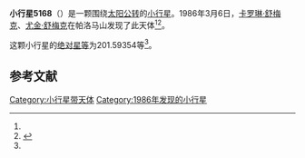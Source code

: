 {{Infobox planet
| bgcolour = #FFFFC0
| name = 5168 Jenner
| symbol = 
| image = 
| caption = 
| discovery = yes
| discovery_ref = 
| discoverer = [[卡罗琳·舒梅克|卡罗琳·舒梅克]]、[[尤金·舒梅克|尤金·舒梅克]]
| discovery_site = [[帕洛马山|帕洛马山]] 
| discovered = 1986年3月6日
| designations = yes
| mp_name = 
| named_after = 
| alt_names = 1986 EJ/ 1990 MZ
| mp_category = [[主带小行星|主带小行星]]
| orbit_ref = <ref name="a">[http://ssd.jpl.nasa.gov/sbdb.cgi?sstr=5168 5168 Jenner] {{Wayback|url=http://ssd.jpl.nasa.gov/sbdb.cgi?sstr=5168 |date=20140831043332 }}，小行星數據庫瀏覽器（JPL Small-Body Database Browser）－[[美国国家航空航天局|美国国家航空航天局]]喷气推进实验室</ref>
| epoch = 2456400.5 (2013年4月18日更新)
| aphelion = {{convert|2.8229918|AU|km|3|abbr=on|lk=out}}
| perihelion = {{convert|1.8544150|AU|km|3|abbr=on}}
| semimajor = {{convert|2.3387034|AU|km|3|abbr=on}}
| eccentricity = 0.2070756
| period = 1306.354832 [[日|日]]<br />3.58[[儒略年|儒略年]]
| avg_speed = 
| inclination = 23.48756
| asc_node = 339.07389
| mean_anomaly = 
| arg_peri = 201.59354
| satellites = 
| physical_characteristics = yes
| dimensions = 
| mass = 
| density = 
| surface_grav = 
| escape_velocity = 
| sidereal_day = 
| axial_tilt = 
| pole_ecliptic_lat = 
| pole_ecliptic_lon = 
| albedo = 
| temperatures= 
| temp_name1 = 
| mean_temp_1 = 
| max_temp_1 = 
| temp_name2 = 
| max_temp_2 = 
| spectral_type = 
| abs_magnitude = 201.59354
}}

'''小行星5168'''（{{lang-en|5168 Jenner}}）是一颗围绕[[太阳|太阳]][[公转|公转]]的[[小行星|小行星]]。1986年3月6日，[[卡罗琳·舒梅克|卡罗琳·舒梅克]]、[[尤金·舒梅克|尤金·舒梅克]]在帕洛马山发现了此天体<ref name="a" /><ref>{{cite news|title=小行星列表|url=http://cfa-www.harvard.edu/iau/lists/NumberedMPs.txt|accessdate=2013-07-08|newspaper=哈佛大学|archive-date=2008-05-17|archive-url=https://web.archive.org/web/20080517010638/http://cfa-www.harvard.edu/iau/lists/NumberedMPs.txt|dead-url=no}}</ref>。

这颗小行星的[[绝对星等|绝对星等]]为201.59354等<ref name="a" />。

==参考文献==
{{reflist}}
{{Minor Planet Number|[[小行星5167|小行星5167]]|[[小行星5169|小行星5169]]}}

{{小天体}}

[[Category:小行星带天体|Category:小行星带天体]]
[[Category:1986年发现的小行星|Category:1986年发现的小行星]]

{{asteroid-stub}}